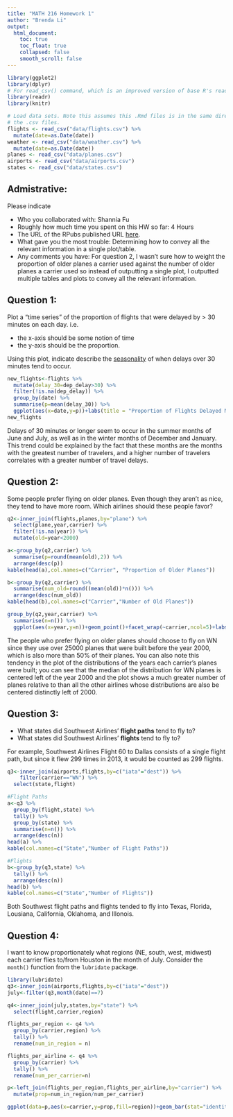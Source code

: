 ```yaml
---
title: "MATH 216 Homework 1"
author: "Brenda Li"
output:
  html_document:
    toc: true
    toc_float: true
    collapsed: false
    smooth_scroll: false
---
```


```r
library(ggplot2)
library(dplyr)
# For read_csv() command, which is an improved version of base R's read.csv()
library(readr) 
library(knitr)

# Load data sets. Note this assumes this .Rmd files is in the same directory as
# the .csv files.
flights <- read_csv("data/flights.csv") %>% 
  mutate(date=as.Date(date))
weather <- read_csv("data/weather.csv") %>% 
  mutate(date=as.Date(date))
planes <- read_csv("data/planes.csv")
airports <- read_csv("data/airports.csv")
states <- read_csv("data/states.csv")
```





## Admistrative:

Please indicate

* Who you collaborated with: Shannia Fu
* Roughly how much time you spent on this HW so far: 4 Hours
* The URL of the RPubs published URL [here](http://rpubs.com/brendali121/HW1).
* What gave you the most trouble: Determining how to convey all the relevant information in a single plot/table.
* Any comments you have: For question 2, I wasn't sure how to weight the proportion of older planes a carrier used against the number of older planes a carrier used so instead of outputting a single plot, I outputted multiple tables and plots to convey all the relevant information.





## Question 1:

Plot a "time series" of the proportion of flights that were delayed by > 30 minutes on each day.  i.e.
 
* the x-axis should be some notion of time
* the y-axis should be the proportion.

Using this plot, indicate describe the
[seasonality](https://en.wikipedia.org/wiki/Seasonality) of when delays over 30
minutes tend to occur.

```r

new_flights<-flights %>% 
  mutate(delay_30=dep_delay>30) %>%  
  filter(!is.na(dep_delay)) %>% 
  group_by(date) %>% 
  summarise(p=mean(delay_30)) %>% 
  ggplot(aes(x=date,y=p))+labs(title = "Proportion of Flights Delayed More than 30 Minutes",x="Date",y="Proportion")+geom_point()+geom_smooth(se=FALSE)
new_flights

```

Delays of 30 minutes or longer seem to occur in the summer months of June and July, as well as in the winter months of December and January. This trend could be explained by the fact that these months are the months with the greatest number of travelers, and a higher number of travelers correlates with a greater number of travel delays.    



## Question 2:

Some people prefer flying on older planes.  Even though they aren't as nice,
they tend to have more room.  Which airlines should these people favor?

```r
q2<-inner_join(flights,planes,by="plane") %>% 
  select(plane,year,carrier) %>%
  filter(!is.na(year)) %>% 
  mutate(old=year<2000)

a<-group_by(q2,carrier) %>% 
  summarise(p=round(mean(old),2)) %>% 
  arrange(desc(p)) 
kable(head(a),col.names=c("Carrier", "Proportion of Older Planes"))

b<-group_by(q2,carrier) %>% 
  summarise(num_old=round((mean(old))*n())) %>% 
  arrange(desc(num_old))
kable(head(b),col.names=c("Carrier","Number of Old Planes"))

group_by(q2,year,carrier) %>% 
  summarise(n=n()) %>% 
  ggplot(aes(x=year,y=n))+geom_point()+facet_wrap(~carrier,ncol=5)+labs(title="Distribution of the Years Each Carrier's Planes Were Built",x="Year",y="Number of Planes")

```
The people who prefer flying on older planes should choose to fly on WN since they use over 25000 planes that were built before the year 2000, which is also more than 50% of their planes. You can also note this tendency in the plot of the distributions of the years each carrier's planes were built; you can see that the median of the distribution for WN planes is centered left of the year 2000 and the plot shows a much greater number of planes relative to than all the other airlines whose distributions are also be centered distinctly left of 2000.


## Question 3:

* What states did Southwest Airlines' **flight paths** tend to fly to?
* What states did Southwest Airlines' **flights** tend to fly to?

For example, Southwest Airlines Flight 60 to Dallas consists of a single flight
path, but since it flew 299 times in 2013, it would be counted as 299 flights.

```r

q3<-inner_join(airports,flights,by=c("iata"="dest")) %>% 
    filter(carrier=="WN") %>% 
  select(state,flight) 

#Flight Paths
a<-q3 %>% 
  group_by(flight,state) %>% 
  tally() %>% 
  group_by(state) %>% 
  summarise(n=n()) %>% 
  arrange(desc(n))
head(a) %>% 
kable(col.names=c("State","Number of Flight Paths"))

#Flights
b<-group_by(q3,state) %>% 
  tally() %>%
  arrange(desc(n))
head(b) %>% 
kable(col.names=c("State","Number of Flights"))

```

Both Southwest flight paths and flights tended to fly into Texas, Florida, Lousiana, California, Oklahoma, and Illonois.




## Question 4:

I want to know proportionately what regions (NE, south, west, midwest) each 
carrier flies to/from Houston in the month of July.  Consider the `month()`
function from the `lubridate` package.

```r
library(lubridate)
q3<-inner_join(airports,flights,by=c("iata"="dest"))
july<-filter(q3,month(date)==7)

q4<-inner_join(july,states,by="state") %>% 
  select(flight,carrier,region)

flights_per_region <- q4 %>%
  group_by(carrier,region) %>%
  tally() %>%
  rename(num_in_region = n)

flights_per_airline <- q4 %>% 
  group_by(carrier) %>% 
  tally() %>% 
  rename(num_per_carrier=n)

p<-left_join(flights_per_region,flights_per_airline,by="carrier") %>% 
  mutate(prop=num_in_region/num_per_carrier) 

ggplot(data=p,aes(x=carrier,y=prop,fill=region))+geom_bar(stat="identity")+scale_fill_brewer(palette = "YlGnBu")+labs(title="Proportion of Flights that Flies to Each Region",x="Carrier",y="Proportion")

```
